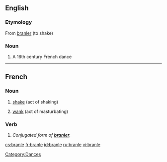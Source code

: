 ==English==
{{wikipedia}}
===Etymology===
From {{F.}} [[branler]] (to shake)

===Noun===
{{en-noun}}

# A 16th century French dance

[[Category:Dances]]
----

==French==

===Noun===
{{fr-noun|m}}

# [[shake]] (act of shaking)
# {{slang|lang=fr}} [[wank]] (act of masturbating)

===Verb===
{{infl|fr|verb form}}

# ''Conjugated form of '''[[branler]]'''.''

[[cs:branle]]
[[fr:branle]]
[[id:branle]]
[[ru:branle]]
[[vi:branle]]